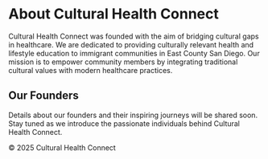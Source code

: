 <div class="container">
  <h1>About Cultural Health Connect</h1>
  <p>
    Cultural Health Connect was founded with the aim of bridging cultural gaps in healthcare. We are dedicated to providing culturally relevant health and lifestyle education to immigrant communities in East County San Diego. Our mission is to empower community members by integrating traditional cultural values with modern healthcare practices.
  </p>

  <h2>Our Founders</h2>
  <p>
    Details about our founders and their inspiring journeys will be shared soon. Stay tuned as we introduce the passionate individuals behind Cultural Health Connect.
  </p>
</div>

<footer>
  © 2025 Cultural Health Connect
</footer>
